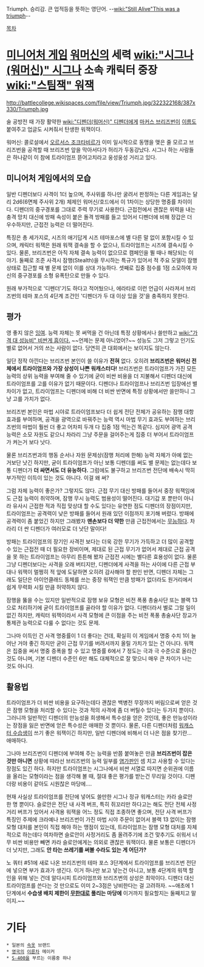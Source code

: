 Triumph. 승리감. 큰 업적등을 뜻하는 영단어. --[[wiki:"Still Alive"This was a triumph]]--

[[목차]]
= [[미니어처 게임]] [[워머신]]의 세력 [[wiki:"시그나(워머신)" 시그나]] 소속 캐릭터 중장 [[wiki:"스팀잭" 워잭]] =
http://battlecollege.wikispaces.com/file/view/Triumph.jpg/322322168/387x330/Triumph.jpg

술 공방전 때 가장 활약한 [[wiki:"디펜더(워머신)" 디펜더]]에게 [[마커스 브리즈번]]이 [[이름]]도 붙여주고 업글도 시켜줘서 탄생한 워잭이다.

워머신: 콜로설에서 [[오르서스 조크타비르]]가 이미 일시적으로 동맹을 맺은 줄 모르고 브리즈번을 공격할 때 브리즈번 앞을 막아서다가 허리가 두동강났다. 시그나 하는 사람들은 하나같이 이 참에 트라이엄프 뜯어고치라고 웅성웅성 거리고 있다.
== 미니어처 게임에서의 모습 ==
일반 디펜더보다 사격이 1더 높으며, 주사위를 하나만 굴려서 판정하는 다른 게임과는 달리 2d6(6면체 주사위 2개) 체제인 워머신/호드에서 이 1차이는 상당한 명중률 차이이다. 디펜더의 중구경포를 그대로 주력 무기로 사용한다. 근접전에서 괜찮은 위력을 내는 충격 망치 대신에 방패 속성이 붙은 돌격 방패를 들고 있어서 디펜더에 비해 장갑은 더 우수하지만, 근접전 능력은 더 떨어진다.

특징은 총 세가지로, 시즈의 애기답게 시즈 테마포스에 별 다른 말 없이 포함시킬 수 있으며, 캐릭터 워잭은 원래 워잭 결속을 할 수 없으나, 트라이엄프는 시즈에 결속시킬 수 있다. 물론, 브리즈번은 아직 자체 결속 능력이 없으므로 캠페인을 뛸 때나 해당되는 이야기. 둘째로 조준 사격시 잠행(Stealth)을 무시하는 특규가 있어서 적 주요 모델이 잠행 상태로 접근할 때 별 문제 없이 이를 상대 가능하다. 셋째로 집중 점수를 1점 소모하여 자신의 중구경포를 소형 유폭탄으로 만들 수 있다.

원래 부가적으로 '디펜더'기도 하다고 적어뒀으나, 에라타로 이런 언급이 사라져서 브리즈번의 테마 포스의 4단계 조건인 '디펜더가 두 대 이상 있을 것'을 충족하지 못한다.
== 평가 ==
영 좋지 않은 [[잉여]]. 능력 자체는 못 써먹을 건 아닌데 특정 상황에서나 쓸만하고 [[wiki:"가격 대 성능비" 비싼게 흠이다.]] ~~언제는 문제 아니었어?~~ 성능도 그저 그렇고 인기도 별로 없어서 거의 쓰는 사람이 없다. 당연히 큰 대회에서는 보이지도 않는다.

일단 정작 아낀다는 브리즈번 본인이 쓸 이유가 '''전혀''' 없다. 오히려 '''브리즈번은 워머신 전체에서 트라이엄프와 가장 상성이 나쁜 워캐스터다!''' 브리즈번은 트라이엄프가 가진 모든 능력의 상위 능력을 부여해 줄 수 있기에 굳이 비싼 비용을 더 지불해서 디펜더 대신에 트라이엄프를 고를 이유가 없기 때문이다. 디펜더나 트라이엄프나 브리즈번 입장에선 별 차이가 없고, 트라이엄프는 디펜더에 비해 더 비싼 반면에 특정 상황에서만 쓸만하니 그냥 고를 가치가 없다.

브리즈번 본인은 마법 시야로 트라이엄프보다 더 쉽게 전단 전체가 공유하는 잠행 대항 효과를 부여하며, 공격을 광역으로 바꿔주는 능력 역시 마법 무기 효과도 부여하는 브리즈번의 마법이 훨씬 더 좋고 어차피 두개 다 집중 1점 먹는건 똑같다. 심지어 광역 공격 능력은 소모 자원도 같으니 차라리 그냥 주문을 걸어주는게 집중 더 부어서 트라이엄프가 켜는거 보다 낫다. 

물론 브리즈번과의 행동 순서나 자원 문제상(잠행 처리에 한해) 능력 자체가 아예 없는거보단 낫긴 하지만, 굳이 트라이엄프가 아닌 보통 디펜더를 써도 별 문제는 없는데다 보통 디펜더가 '''더 싸면서도 더 유능하다.''' 그럼에도 불구하고 브리즈번 전단에 배속시 딱히 부가적인 이득이 있는 것도 아니다. 이걸 왜 써?


그럼 자체 능력이 좋은가? 그렇지도 않다. 근접 무기 대신 방패를 들어서 중장 워잭임에도 근접 능력이 취약하며, 잠행 무시 능력도 범용성이 떨어진다. 대기갑 포 뿐만이 아니라 유사시 근접한 적과 직접 맞상대 할 수도 있다는 유연한 점도 디펜더의 장점이지만, 트라이엄프는 공격력이 낮은 방패를 들어서 원래 있던 이점까지 포기해 버렸다. 방패에 공격력이 좀 붙었긴 하지만 그래봤자 '''맨손보다 더 약한''' 만큼 근접전에서는 [[무능]]하다. 차라리 더 싼 디펜더가 여러모로 더 낫단 말이다! 

방패는 트라이엄프의 장기인 사격전 보다는 더욱 강한 무기가 가득하고 더 많이 공격할 수 있는 근접전 때 더 필요한 장비이며, 제대로 된 근접 무기가 없어서 제대로 근접 공격을 못 하는 트라이엄프는 아무리 튼튼해 봤자 근접전 시에는 별다른 효용성이 없다. 물론 그냥 디펜더보다는 사격을 오래 버티지만, 디펜더에게 사격을 하는 사이에 다른 근접 부대나 워잭이 멀쩡히 적 앞에 도달하면 오히려 감사해야 할 판인 반면, 디펜더 자체는 그래도 일단은 아이언클래드 동체를 쓰는 중장 워잭인 만큼 방패가 없더라도 원거리에서 쉽게 무력화 시킬 만큼 허약하지 않다.


잠행을 뚫을 수는 있지만 일반적으로 잠행 보유 모형은 비전 폭풍 총술사단 또는 블랙 13으로 처리하기에 굳이 트라이엄프를 골라야 할 이유가 없다. 디펜더라서 별로 그럴 일이 없긴 하지만, 캐릭터 워잭이라서 사격 모형에 큰 이점을 주는 비전 폭풍 총술사단 장교가 통제관 능력으로 다룰 수 없다는 것도 문제.


그나마 이득인 건 사격 명중률이 1 더 좋다는 건데, 확실히 이 게임에서 명중 수치 1이 늘어난 거야 좋긴 하지만 굳이 근접 무기를 버려서까지 올릴 가치가 있는 건 아니다. 워잭은 집중을 써서 명중 증폭을 할 수 있고 명중률 6에서 7 정도는 극과 극 수준으로 올라간 것도 아니며, 기본 디펜더 수준인 6만 해도 대체적으로 잘 맞으니 매우 큰 차이가 나는 것도 아니다.

== 활용법 ==
트라이엄프가 더 비싼 비용을 요구하는데다 괜찮은 백병전 무장까지 버림으로써 얻은 것은 잠행 모형을 처리할 수 있다는 것과 적의 사격에 좀 더 버틸수 있다는 두가지 뿐이다. 그러니까 일반적인 디펜더의 만능성을 희생해서 특수성을 얻은 것인데, 좋은 만능성이라는 장점을 잃은 반면에 얻은 특수성은 애매한 것 뿐이다. 물론, 다른 디펜더처럼 [[워캐스터 수습생]]이 쓰기 좋은 워잭이긴 하지만, 일반 디펜더에 비해서 더 나은 점을 찾기란… 애매하다.

그나마 브리즈번이 디펜더에 부여해 주는 능력을 반쯤 붙여놓은 만큼 '''브리즈번이 잡은 것만 아니면''' 상황에 따라선 브리즈번의 능력 일부를 [[염가판]]인 셈 치고 사용할 수 있다는 장점도 있긴 하다. 하지만 트라이엄프는 시그나에서 비싼 서열로 따지면 순위권에 이름을 올리는 모형이라는 점을 생각해 볼 때, 절대 좋은 평가를 받는건 무리일 것이다. 디펜더랑 비용이 같아도 시원찮은 마당에….

현재 사실상 트라이엄프를 전단에 넣어도 쓸만한 시그나 정규 워캐스터는 카라 슬로안 한 명 뿐이다. 슬로안은 전단 내 사격 버프, 특히 쥐꼬리만 하다고는 해도 전단 전체 사정거리 버프가 있어서 사격용 워잭을 어느 정도 직접 조종하면 좋으며, 전단 사격 버프가 특징인 주제에 크라예나 브리즈번이 가진 마법 시야 주문이 없어서 블랙 13 없이는 잠행 모형 대처를 본인이 직접 해야 하는 맹점이 있는데, 트라이엄프는 잠행 모형 대처를 자체적으로 하는데다 여차하면 슬로안이 사정거리도 좀 올려주기에 조건 맞추기도 쉬워서 너무 비싼 비용만 빼면 카라 슬로안에게는 의외로 괜찮은 워잭이다. 물론 보통은 디펜더가 더 낫지만, 그래도 '''안 타는 쓰레기를 써볼 수라도 있는 게 어딘가?'''

노 쿼터 #51에 새로 나온 브리즈번의 테마 포스 3단계에서 트라이엄프를 브리즈번 전단에 넣으면 부가 효과가 생긴다. 이거 하나만 보고 넣는건 아니고, 보통 4단계의 워잭 할인을 위해 넣는 건데 알다시피 트라이엄프와 브리즈번의 상성은 최악이다. 디펜더 대신 트라이엄프를 쓴다는 것 만으로도 이미 2~3점은 낭비한다는 걸 고려하자. ~~애초에 1단계에서 '''수습생 배치 제한이 [[무한대]]로 풀리는 마당에''' 이거까지 필요할지는 둘째치고 말이지.~~


= 기타 =
 * 일본의 [[속옷]] 브랜드
 * [[영국]]의 [[이륜차]] 메이커
 * [[S-400]]을 부르는 이름중 하나

